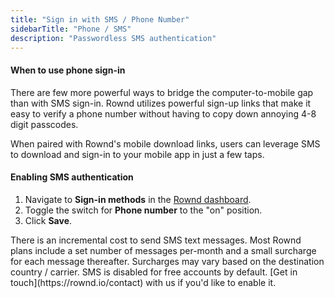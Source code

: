 ```yaml
---
title: "Sign in with SMS / Phone Number"
sidebarTitle: "Phone / SMS"
description: "Passwordless SMS authentication"
---
```


#### When to use phone sign-in

There are few more powerful ways to bridge the computer-to-mobile gap than with SMS sign-in. Rownd utilizes powerful sign-up links that make it easy to verify a phone number without having to copy down annoying 4-8 digit passcodes.

When paired with Rownd's mobile download links, users can leverage SMS to download and sign-in to your mobile app in just a few taps.

#### Enabling SMS authentication

1. Navigate to **Sign-in methods** in the [Rownd dashboard](https://app.rownd.io).
2. Toggle the switch for **Phone number** to the "on" position.
3. Click **Save**.

<Info>
There is an incremental cost to send SMS text messages. Most Rownd plans include a set number of messages per-month and a small surcharge for each message thereafter. Surcharges may vary based on the destination country / carrier.
</Info>

<Info>
SMS is disabled for free accounts by default. [Get in touch](https://rownd.io/contact) with us if you'd like to enable it.
</Info>